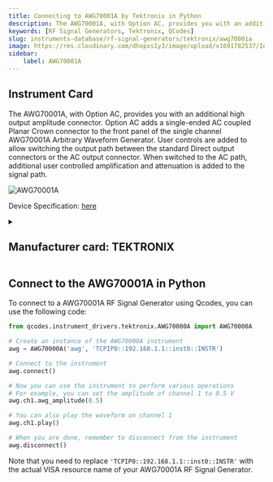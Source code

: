 ```yaml
---
title: Connecting to AWG70001A by Tektronix in Python
description: The AWG70001A, with Option AC, provides you with an additional high output amplitude connector. Option AC adds a single-ended AC coupled Planar Crown connector to the front panel of the single channel AWG70001A Arbitrary Waveform Generator. User controls are added to allow switching the output path between the standard Direct output connectors or the AC output connector. When switched to the AC path, additional user controlled amplification and attenuation is added to the signal path.
keywords: [RF Signal Generators, Tektronix, QCodes] 
slug: instruments-database/rf-signal-generators/tektronix/awg70001a 
image: https://res.cloudinary.com/dhopxs1y3/image/upload/v1691782537/Instruments/RF%20Signal%20Generator/AWG70001A/AWG70001A.jpg
sidebar:
    label: AWG70001A 
---
```



## Instrument Card

The AWG70001A, with Option AC, provides you with an additional high output amplitude connector. Option AC adds a single-ended AC coupled Planar Crown connector to the front panel of the single channel AWG70001A Arbitrary Waveform Generator. User controls are added to allow switching the output path between the standard Direct output connectors or the AC output connector. When switched to the AC path, additional user controlled amplification and attenuation is added to the signal path.

![AWG70001A](https://res.cloudinary.com/dhopxs1y3/image/upload/v1691782537/Instruments/RF%20Signal%20Generator/AWG70001A/AWG70001A.jpg)

Device Specification: [here](/instruments-database/all-instruments)

<details style={{ marginTop: "15px"}}>
<summary><h2 style={{display:'inline'}}>Manufacturer card: TEKTRONIX</h2></summary>

![TEKTRONIX](https://res.cloudinary.com/dhopxs1y3/image/upload/v1692806108/Instruments/Vendor%20Logos/Tektronix.png)

Tektronix, Inc., historically widely known as Tek, is an American company best known for manufacturing test and measurement devices such as [oscilloscopes](https://en.wikipedia.org/wiki/Oscilloscope), [logic analyzers](https://en.wikipedia.org/wiki/Logic_analyzer), and video and mobile test protocol equipment.

- Headquarters: USA
- Yearly Revenue (millions, USD): 5800
- Vendor Website: [here](https://www.tek.com/en)

</details>


<FeaturedInstrumentVideo category="RF_SIGNAL_GENERATORS" />

## Connect to the AWG70001A in Python





<Tabs>

<SectionsCard category="RF_SIGNAL_GENERATORS" manufacturer="Tektronix"></SectionsCard>

<TabItem value="QCodes" label="QCodes">

To connect to a AWG70001A RF Signal Generator using Qcodes, you can use the following code:

```python
from qcodes.instrument_drivers.tektronix.AWG70000A import AWG70000A

# Create an instance of the AWG70000A instrument
awg = AWG70000A('awg', 'TCPIP0::192.168.1.1::inst0::INSTR')

# Connect to the instrument
awg.connect()

# Now you can use the instrument to perform various operations
# For example, you can set the amplitude of channel 1 to 0.5 V
awg.ch1.awg_amplitude(0.5)

# You can also play the waveform on channel 1
awg.ch1.play()

# When you are done, remember to disconnect from the instrument
awg.disconnect()
```

Note that you need to replace `'TCPIP0::192.168.1.1::inst0::INSTR'` with the actual VISA resource name of your AWG70001A RF Signal Generator.

</TabItem>
</Tabs>